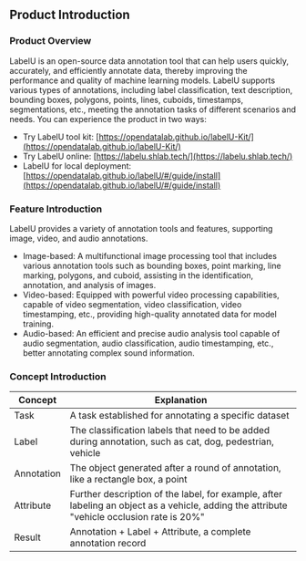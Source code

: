 ## Product Introduction

### Product Overview

LabelU is an open-source data annotation tool that can help users quickly, accurately, and efficiently annotate data, thereby improving the performance and quality of machine learning models. LabelU supports various types of annotations, including label classification, text description, bounding boxes, polygons, points, lines, cuboids, timestamps, segmentations, etc., meeting the annotation tasks of different scenarios and needs.
You can experience the product in two ways:
- Try LabelU tool kit: [https://opendatalab.github.io/labelU-Kit/](https://opendatalab.github.io/labelU-Kit/)
- Try LabelU online: [https://labelu.shlab.tech/](https://labelu.shlab.tech/)
- LabelU for local deployment: [https://opendatalab.github.io/labelU/#/guide/install](https://opendatalab.github.io/labelU/#/guide/install)

### Feature Introduction

LabelU provides a variety of annotation tools and features, supporting image, video, and audio annotations.

- Image-based: A multifunctional image processing tool that includes various annotation tools such as bounding boxes, point marking, line marking, polygons, and cuboid, assisting in the identification, annotation, and analysis of images.
- Video-based: Equipped with powerful video processing capabilities, capable of video segmentation, video classification, video timestamping, etc., providing high-quality annotated data for model training.
- Audio-based: An efficient and precise audio analysis tool capable of audio segmentation, audio classification, audio timestamping, etc., better annotating complex sound information.

### Concept Introduction

<table>
  <thead>
    <tr>
      <th>Concept</th>
      <th>Explanation</th>
    </tr>
  </thead>
  <tbody>
    <tr>
      <td style={{ whiteSpace: 'nowrap' }}>Task</td>
      <td>A task established for annotating a specific dataset</td>
    </tr>
    <tr>
      <td style={{ whiteSpace: 'nowrap' }}>Label</td>
      <td>The classification labels that need to be added during annotation, such as cat, dog, pedestrian, vehicle</td>
    </tr>
    <tr>
      <td style={{ whiteSpace: 'nowrap' }}>Annotation</td>
      <td>The object generated after a round of annotation, like a rectangle box, a point</td>
    </tr>
    <tr>
      <td style={{ whiteSpace: 'nowrap' }}>Attribute</td>
      <td>Further description of the label, for example, after labeling an object as a vehicle, adding the attribute "vehicle occlusion rate is 20%"</td>
    </tr>
    <tr>
      <td style={{ whiteSpace: 'nowrap' }}>Result</td>
      <td>Annotation + Label + Attribute, a complete annotation record</td>
    </tr>
  </tbody>
</table>

